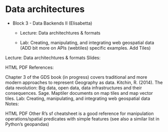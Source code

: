 # Data architectures

-   Block 3 - Data Backends II (Elisabetta)

    -   Lecture: Data architechtures & formats

    -   Lab: Creating, manipulating, and integrating web geospatial data (ADD bit more on APIs (webtiles) specific examples. Add Tiles)

Lecture: Data architechtures & formats
Slides:

HTML
PDF
References:

Chapter 3 of the GDS book (in progress) covers traditional and more modern approaches to represent Geography as data.
Kitchin, R. (2014). The data revolution: Big data, open data, data infrastructures and their consequences. Sage.
Maptiler documents on map tiles and map vector tiles.
Lab: Creating, manipulating, and integrating web geospatial data
Notes:

HTML
PDF
Other
R’s sf cheatsheet is a good reference for manipulation operations/spatial predicates with simple features (see also a similar list in Python’s geopandas)